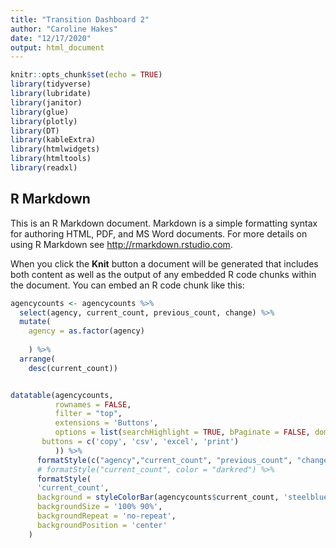 ```yaml
---
title: "Transition Dashboard 2"
author: "Caroline Hakes"
date: "12/17/2020"
output: html_document
---
```


```r
knitr::opts_chunk$set(echo = TRUE)
library(tidyverse)
library(lubridate)
library(janitor)
library(glue)
library(plotly)
library(DT)
library(kableExtra)
library(htmlwidgets)
library(htmltools)
library(readxl)
```

## R Markdown

This is an R Markdown document. Markdown is a simple formatting syntax for authoring HTML, PDF, and MS Word documents. For more details on using R Markdown see <http://rmarkdown.rstudio.com>.

When you click the **Knit** button a document will be generated that includes both content as well as the output of any embedded R code chunks within the document. You can embed an R code chunk like this:

```r
agencycounts <- agencycounts %>% 
  select(agency, current_count, previous_count, change) %>% 
  mutate(
    agency = as.factor(agency)
    
    ) %>% 
  arrange(
    desc(current_count))


datatable(agencycounts,
          rownames = FALSE,
          filter = "top",
          extensions = 'Buttons',
          options = list(searchHighlight = TRUE, bPaginate = FALSE, dom = 'Bfrtip',
       buttons = c('copy', 'csv', 'excel', 'print')
          )) %>%
      formatStyle(c("agency","current_count", "previous_count", "change"), fontWeight = 'bold') %>%
      # formatStyle("current_count", color = "darkred") %>%
      formatStyle(
      'current_count',
      background = styleColorBar(agencycounts$current_count, 'steelblue'),
      backgroundSize = '100% 90%',
      backgroundRepeat = 'no-repeat',
      backgroundPosition = 'center'
    )
```


